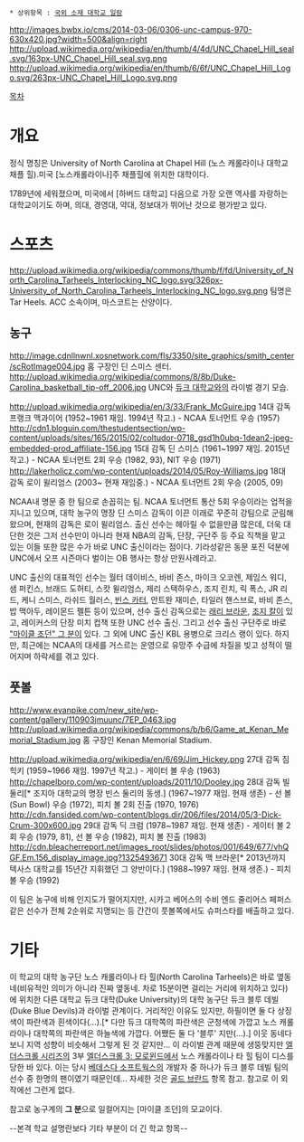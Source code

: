  * 상위항목 : [[국외 소재 대학교 일람]]
http://images.bwbx.io/cms/2014-03-06/0306-unc-campus-970-630x420.jpg?width=500&align=right
http://upload.wikimedia.org/wikipedia/en/thumb/4/4d/UNC_Chapel_Hill_seal.svg/163px-UNC_Chapel_Hill_seal.svg.png
http://upload.wikimedia.org/wikipedia/en/thumb/6/6f/UNC_Chapel_Hill_Logo.svg/263px-UNC_Chapel_Hill_Logo.svg.png

[[목차]]

= 개요 =
정식 명칭은 University of North Carolina at Chapel Hill (노스 캐롤라이나 대학교 채플 힐).미국 [노스캐롤라이나]주 채플힐에 위치한 대학이다.

1789년에 세워졌으며, 미국에서 [하버드 대학교] 다음으로 가장 오랜 역사를 자랑하는 대학교이기도 하며, 의대, 경영대, 약대, 정보대가 뛰어난 것으로 평가받고 있다.

= 스포츠 =
http://upload.wikimedia.org/wikipedia/commons/thumb/f/fd/University_of_North_Carolina_Tarheels_Interlocking_NC_logo.svg/326px-University_of_North_Carolina_Tarheels_Interlocking_NC_logo.svg.png
팀명은 Tar Heels. ACC 소속이며, 마스코트는 산양이다.

== 농구 ==
http://image.cdnllnwnl.xosnetwork.com/fls/3350/site_graphics/smith_center/scRotImage004.jpg
홈 구장인 딘 스미스 센터.
http://upload.wikimedia.org/wikipedia/commons/8/8b/Duke-Carolina_basketball_tip-off_2006.jpg
UNC와 [[듀크 대학교]]와의 라이벌 경기 모습.

http://upload.wikimedia.org/wikipedia/en/3/33/Frank_McGuire.jpg
14대 감독 프랭크 맥과이어 (1952~1961 재임. 1994년 작고.) - NCAA 토너먼트 우승 (1957)
http://cdn1.bloguin.com/thestudentsection/wp-content/uploads/sites/165/2015/02/coltudor-0718_gsd1h0ubq-1dean2-jpeg-embedded-prod_affiliate-156.jpg
15대 감독 딘 스미스 (1961~1997 재임. 2015년 작고.) - NCAA 토너먼트 2회 우승 (1982, 93), NIT 우승 (1971)
http://lakerholicz.com/wp-content/uploads/2014/05/Roy-Williams.jpg
18대 감독 로이 윌리엄스 (2003~ 현재 재임중.) - NCAA 토너먼트 2회 우승 (2005, 09)

NCAA내 명문 중 한 팀으로 손꼽히는 팀. NCAA 토너먼트 통산 5회 우승이라는 업적을 지니고 있으며, 대학 농구의 명장 딘 스미스 감독이 이끈 이래로 꾸준히 강팀으로 군림해왔으며, 현재의 감독은 로이 윌리엄스. 출신 선수는 헤아릴 수 없을만큼 많은데, 더욱 대단한 것은 그저 선수만이 아니라 현재 NBA의 감독, 단장, 구단주 등 주요 직책을 맡고 있는 이들 또한 많은 수가 바로 UNC 출신이라는 점이다. 기라성같은 동문 포진 덕분에 UNC에서 오프 시즌마다 벌이는 OB 행사는 항상 만원사례라고. 

UNC 출신의 대표적인 선수는 월터 데이비스, 바비 존스, 마이크 오코렌, 제임스 워디, 샘 퍼킨스, 브래드 도허티, 스캇 윌리엄스, 제리 스택하우스, 조지 린치, 릭 폭스, JR 리드, 케니 스미스, 라쉬드 월러스, [[빈스 카터]], 안트완 재미슨, 타일러 핸스브로, 바비 존스, 밥 맥아두, 레이몬드 펠튼 등이 있으며, 선수 출신 감독으로는 [[래리 브라운]], [[조지 칼]]이 있고, 레이커스의 단장 미치 컵책 또한 UNC 선수 출신. 그리고 선수 출신 구단주로 바로 [["마이클 조던" 그 분]]이 있다. 그 외에 UNC 출신 KBL 용병으로 크리스 랭이 있다. 하지만, 최근에는 NCAA의 대세를 거스르는 운영으로 유망주 수급에 차질을 빚고 성적이 떨어지며 하락세를 겪고 있다.

== 풋볼 ==
http://www.evanpike.com/new_site/wp-content/gallery/110903jmuunc/7EP_0463.jpg
http://upload.wikimedia.org/wikipedia/commons/b/b6/Game_at_Kenan_Memorial_Stadium.jpg
홈 구장인 Kenan Memorial Stadium.

http://upload.wikimedia.org/wikipedia/en/6/69/Jim_Hickey.png
27대 감독 짐 힉키 (1959~1966 재임. 1997년 작고.) - 게이터 볼 우승 (1963)
http://chapelboro.com/wp-content/uploads/2011/10/Dooley.jpg
28대 감독 빌 둘리[* 조지아 대학교의 명장 빈스 둘리의 동생.] (1967~1977 재임. 현재 생존) - 선 볼(Sun Bowl) 우승 (1972), 피치 볼 2회 진출 (1970, 1976)
http://cdn.fansided.com/wp-content/blogs.dir/206/files/2014/05/3-Dick-Crum-300x600.jpg
29대 감독 딕 크럼 (1978~1987 재임. 현재 생존) - 게이터 볼 2회 우승 (1979, 81), 선 볼 우승 (1982), 피치 볼 진출 (1983)
http://cdn.bleacherreport.net/images_root/slides/photos/001/649/677/vhQGF.Em.156_display_image.jpg?1325493671
30대 감독 맥 브라운[* 2013년까지 텍사스 대학교를 15년간 지휘했던 그 양반이다.] (1988~1997 재임. 현재 생존.) - 피치 볼 우승 (1992)

이 팀은 농구에 비해 인지도가 떨어지지만, 시카고 베어스의 수비 엔드 줄리어스 페퍼스같은 선수가 전체 2순위로 지명되는 등 간간이 풋볼쪽에서도 슈퍼스타를 배출하고 있다.

= 기타 =
이 학교의 대학 농구단 노스 캐롤라이나 타 힐(North Carolina Tarheels)은 바로 옆동네(비유적인 의미가 아니라 진짜 옆동네. 차로 15분이면 걸리는 거리에 위치하고 있다)에 위치한 다른 대학교 듀크 대학(Duke University)의 대학 농구단 듀크 블루 데빌(Duke Blue Devils)과 라이벌 관계이다. 거리적인 이유도 있지만, 하필이면 둘 다 상징색이 파란색과 흰색이다(...).[* 다만 듀크 대학쪽의 파란색은 군청색에 가깝고 노스 캐롤라이나 대학쪽의 파란색은 하늘색에 가깝다. 어쨌든 둘 다 '블루' 지만(...).] 이웃 동네다보니 지역 성향이 비슷해서 그렇게 된 것 같지만... 이 라이벌 관계 때문에 생뚱맞지만 [[엘더스크롤 시리즈]]의 3부 [[엘더스크롤 3: 모로윈드]]에서 노스 캐롤라이나 타 힐 팀이 디스를 당한 바 있다. 이는 당시 [[베데스다 소프트웍스]]의 개발자 중 하나가 듀크 블루 데빌 팀의 선수 중 한명의 팬이였기 때문인데... 자세한 것은 [[골드 브란드]] 항목 참고. 참고로 이 외 작에선 그런게 없다.

참고로 농구계의 '''그 분'''으로 일컬어지는 [마이클 조던]의 모교이다.

--본격 학교 설명란보다 기타 부분이 더 긴 학교 항목--
